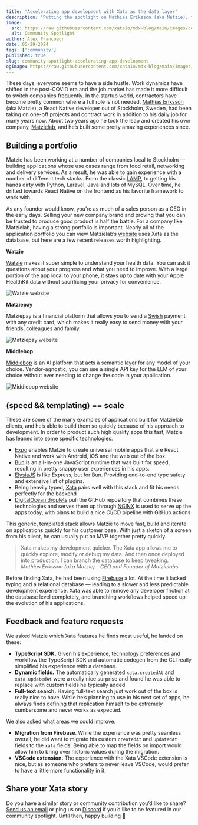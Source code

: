 ```yaml
---
title: 'Accelerating app development with Xata as the data layer'
description: 'Putting the spotlight on Mathias Eriksson (aka Matzie), founder of Matzielab, a company that has nearly perfected the app development process.'
image:
  src: https://raw.githubusercontent.com/xataio/mdx-blog/main/images/community-spotlight-accelerating-app-development.jpg
  alt: Community Spotlight
author: Alex Francoeur
date: 05-29-2024
tags: ['community']
published: true
slug: community-spotlight-accelerating-app-development
ogImage: https://raw.githubusercontent.com/xataio/mdx-blog/main/images/community-spotlight-accelerating-app-development.jpg
---
```


These days, everyone seems to have a side hustle. Work dynamics have shifted in the post-COVID era and the job market has made it more difficult to switch companies frequently. In the startup world, contractors have become pretty common where a full role is not needed. [Mathias Eriksson](https://www.linkedin.com/in/mathias-eriksson-b4a890152/) (aka Matzie), a React Native developer out of Stockholm, Sweden, had been taking on one-off projects and contract work in addition to his daily job for many years now. About two years ago he took the leap and created his own company, [Matzielab](https://matzielab.com/), and he’s built some pretty amazing experiences since.

## Building a portfolio

Matzie has been working at a number of companies local to Stockholm — building applications whose use cases range from food retail, networking and delivery services. As a result, he was able to gain experience with a number of different tech stacks. From the classic [LAMP](<https://en.wikipedia.org/wiki/LAMP_(software_bundle)>), to getting his hands dirty with Python, Laravel, Java and lots of MySQL. Over time, he drifted towards React Native on the frontend as his favorite framework to work with.

As any founder would know, you’re as much of a sales person as a CEO in the early days. Selling your new company brand and proving that you can be trusted to produce good product is half the battle. For a company like Matzielab, having a strong portfolio is important. Nearly all of the application portfolio you can view Matzielab’s [website](https://matzielab.com/) uses Xata as the database, but here are a few recent releases worth highlighting.

**Watzie**

[Watzie](https://watzie.com/) makes it super simple to understand your health data. You can ask it questions about your progress and what you need to improve. With a large portion of the app local to your phone, it stays up to date with your Apple HealthKit data without sacrificing your privacy for convenience.

![Watzie website](/images/cs-app-dev-01.png)

**Matziepay**

Matziepay is a financial platform that allows you to send a [Swish](<https://en.wikipedia.org/wiki/Swish_(payment)>) payment with any credit card, which makes it really easy to send money with your friends, colleagues and family.

![Matziepay website](/images/cs-app-dev-02.png)

**Middlebop**

[Middlebop](https://middlebop.com/) is an AI platform that acts a semantic layer for any model of your choice. Vendor-agnostic, you can use a single API key for the LLM of your choice without ever needing to change the code in your application.

![Middlebop website](/images/cs-app-dev-03.png)

## (speed && templating) == scale

These are some of the many examples of applications built for Matzielab clients, and he’s able to build them so quickly because of his approach to development. In order to product such high quality apps this fast, Matzie has leaned into some specific technologies.

- [Expo](https://expo.dev/) enables Matzie to create universal mobile apps that are React Native and work with Android, iOS and the web out of the box.
- [Bun](https://bun.sh/) is an all-in-one JavaScript runtime that was built for speed, resulting in pretty snappy user experiences in his apps.
- [ElysiaJS](https://elysiajs.com/) is like Express, but for Bun. Providing end-to-end type safety and extensive list of plugins.
- Being heavily typed, [Xata](https://xata.io/) pairs well with this stack and fit his needs perfectly for the backend
- [DigitalOcean droplets](https://www.digitalocean.com/products/droplets) pull the GitHub repository that combines these technologies and serves them up through [NGINX](https://www.nginx.com/) is used to serve up the apps today, with plans to build a nice CI/CD pipeline with GitHub actions

This generic, templated stack allows Matzie to move fast, build and iterate on applications quickly for his customer base. With just a sketch of a screen from his client, he can usually put an MVP together pretty quickly.

> Xata makes my development quicker. The Xata app allows me to quickly explore, modify or debug my data. And then once deployed into production, I can branch the database to keep tweaking.\
> _Mathias Eriksson (aka Matzie) - CEO and Founder of Matzielabs_

Before finding Xata, he had been using [Firebase](https://firebase.google.com/) a lot. At the time it lacked typing and a relational database — leading to a slower and less predictable development experience. Xata was able to remove any developer friction at the database level completely, and branching workflows helped speed up the evolution of his applications.

## Feedback and feature requests

We asked Matzie which Xata features he finds most useful, he landed on these:

- **TypeScript SDK.** Given his experience, technology preferences and workflow the TypeScript SDK and automatic codegen from the CLI really simplified his experience with a database.
- **Dynamic fields.** The automatically generated `xata.createdAt` and `xata.updatedAt` were a really nice surprise and found he was able to replace with custom fields he typically added
- **Full-text search.** Having full-text search just work out of the box is really nice to have. While he’s planning to use in his next set of apps, he always finds defining that replication himself to be extremely cumbersome and never works as expected.

We also asked what areas we could improve.

- **Migration from Firebase**. While the experience was pretty seamless overall, he did want to migrate his custom `createdAt` and `updatedAt` fields to the `xata` fields. Being able to map the fields on import would allow him to bring over historic values during the migration.
- **VSCode extension.** The experience with the Xata VSCode extension is nice, but as someone who prefers to never leave VSCode, would prefer to have a little more functionality in it.

## Share your Xata story

Do you have a similar story or community contribution you’d like to share? [Send us an email](mailto:communityspotlight@xata.io) or ping us on [Discord](https://xata.io/discord) if you’d like to be featured in our community spotlight. Until then, happy building 🦋
